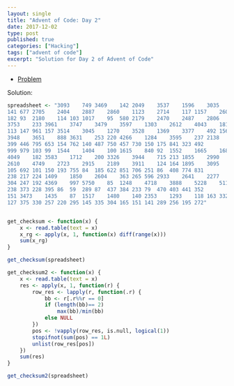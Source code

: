 ```yaml
---
layout: single
title: "Advent of Code: Day 2"
date: 2017-12-02
type: post
published: true
categories: ["Hacking"]
tags: ["advent of code"]
excerpt: "Solution for Day 2 of Advent of Code"
---
```


* [Problem](http://adventofcode.com/2017/day/2)

Solution:


```r

spreadsheet <- "3093	749	3469	142	2049	3537	1596	3035	2424	3982	3290	125	249	131	118	3138
141	677	2705	2404	2887	2860	1123	2714	117	1157	2607	1800	153	130	1794	3272
182	93	2180	114	103	1017	95	580	2179	2470	2487	2806	1574	1325	1898	1706
3753	233	3961	3747	3479	3597	1303	2612	4043	1815	3318	737	197	3943	239	254
113	147	961	157	3514	3045	1270	3528	1369	3377	492	156	1410	3251	1839	1249
3948	3651	888	3631	253	220	4266	1284	3595	237	2138	3799	2319	254	267	1182
399	446	795	653	154	762	140	487	750	457	730	150	175	841	323	492
999	979	103	99	1544	1404	100	1615	840	92	1552	1665	1686	76	113	1700
4049	182	3583	1712	200	3326	3944	715	213	1855	2990	3621	2560	842	249	2082
2610	4749	2723	2915	2189	3911	124	164	1895	3095	3992	134	127	4229	3453	4428
105	692	101	150	193	755	84	185	622	851	706	251	86	408	774	831
238	217	224	1409	1850	2604	363	265	596	2933	2641	2277	803	2557	1399	237
304	247	192	4369	997	5750	85	1248	4718	3888	5228	5116	5880	5348	6052	245
238	373	228	395	86	59	289	87	437	384	233	79	470	403	441	352
151	3473	1435	87	1517	1480	140	2353	1293	118	163	3321	2537	3061	1532	3402
127	375	330	257	220	295	145	335	304	165	151	141	289	256	195	272"


get_checksum <- function(x) {
    x <- read.table(text = x)
    x_rg <- apply(x, 1, function(x) diff(range(x)))
    sum(x_rg)    
}

get_checksum(spreadsheet)

get_checksum2 <- function(x) {
    x <- read.table(text = x)
    res <- apply(x, 1, function(r) {
        row_res <- lapply(r, function(.r) {
            bb <- r[.r%%r == 0]
            if (length(bb)== 2)
                max(bb)/min(bb)
            else NULL
        })
        pos <- !vapply(row_res, is.null, logical(1))
        stopifnot(sum(pos) == 1L)
        unlist(row_res[pos])
    })
    sum(res)
}

get_checksum2(spreadsheet)

```

